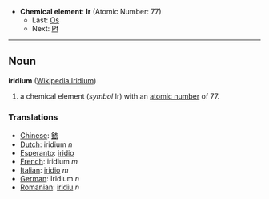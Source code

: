 *'''Chemical element''': '''Ir''' (Atomic Number: 77)
**Last: [[Osmium|Os]]
**Next: [[Platinum|Pt]]
----
== Noun ==
'''iridium''' ([[en:Iridium|Wikipedia:Iridium]])

# a chemical element (''symbol'' Ir) with an [[atomic number]] of 77.

===Translations===
*[[Chinese]]: [[銥]]
*[[Dutch]]: iridium ''n''
*[[Esperanto]]: [[iridio]]
*[[French]]: iridium ''m''
*[[Italian]]: [[iridio]] ''m''
*[[German]]: Iridium ''n''
*[[Romanian]]: [[iridiu]] ''n''